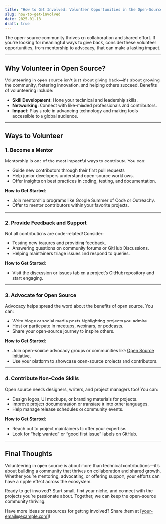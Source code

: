 ```yaml
---
title: "How to Get Involved: Volunteer Opportunities in the Open-Source Community"
slug: how-to-get-involved
date: 2025-01-18
draft: true
---
```


The open-source community thrives on collaboration and shared effort. If you're looking for meaningful ways to give back, consider these volunteer opportunities, from mentorship to advocacy, that can make a lasting impact.

---

## Why Volunteer in Open Source?

Volunteering in open source isn't just about giving back—it's about growing the community, fostering innovation, and helping others succeed. Benefits of volunteering include:
- **Skill Development**: Hone your technical and leadership skills.  
- **Networking**: Connect with like-minded professionals and contributors.  
- **Impact**: Play a role in advancing technology and making tools accessible to a global audience.

---

## Ways to Volunteer

### 1. **Become a Mentor**
Mentorship is one of the most impactful ways to contribute. You can:
- Guide new contributors through their first pull requests.  
- Help junior developers understand open-source workflows.  
- Offer insights on best practices in coding, testing, and documentation.

**How to Get Started**:
- Join mentorship programs like [Google Summer of Code](https://summerofcode.withgoogle.com/) or [Outreachy](https://www.outreachy.org/).  
- Offer to mentor contributors within your favorite projects.

---

### 2. **Provide Feedback and Support**
Not all contributions are code-related! Consider:
- Testing new features and providing feedback.  
- Answering questions on community forums or GitHub Discussions.  
- Helping maintainers triage issues and respond to queries.

**How to Get Started**:
- Visit the discussion or issues tab on a project’s GitHub repository and start engaging.

---

### 3. **Advocate for Open Source**
Advocacy helps spread the word about the benefits of open source. You can:
- Write blogs or social media posts highlighting projects you admire.  
- Host or participate in meetups, webinars, or podcasts.  
- Share your open-source journey to inspire others.

**How to Get Started**:
- Join open-source advocacy groups or communities like [Open Source Initiative](https://opensource.org/).  
- Use your platform to showcase open-source projects and contributors.

---

### 4. **Contribute Non-Code Skills**
Open source needs designers, writers, and project managers too! You can:
- Design logos, UI mockups, or branding materials for projects.  
- Improve project documentation or translate it into other languages.  
- Help manage release schedules or community events.

**How to Get Started**:
- Reach out to project maintainers to offer your expertise.  
- Look for “help wanted” or “good first issue” labels on GitHub.

---

## Final Thoughts

Volunteering in open source is about more than technical contributions—it’s about building a community that thrives on collaboration and shared growth. Whether you’re mentoring, advocating, or offering support, your efforts can have a ripple effect across the ecosystem.

Ready to get involved? Start small, find your niche, and connect with the projects you’re passionate about. Together, we can keep the open-source community thriving.

Have more ideas or resources for getting involved? Share them at [your-email@example.com]!
